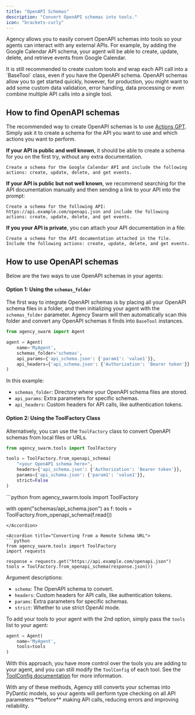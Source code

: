 ```yaml
---
title: "OpenAPI Schemas"
description: "Convert OpenAPI schemas into tools."
icon: "brackets-curly"
---
```


Agency allows you to easily convert OpenAPI schemas into tools so your agents can interact with any external APIs. For example, by adding the Google Calendar API schema, your agent will be able to create, update, delete, and retrieve events from Google Calendar.

<Tip>
It is still recommended to create custom tools and wrap each API call into a `BaseTool` class, even if you have the OpenAPI schema. OpenAPI schemas allow you to get started quickly, however, for production, you might want to add some custom data validation, error handling, data processing or even combine multiple API calls into a single tool.
</Tip>

## How to find OpenAPI schemas

The recommended way to create OpenAPI schemas is to use [Actions GPT](https://chatgpt.com/g/g-TYEliDU6A-actionsgpt). Simply ask it to create a schema for the API you want to use and which actions you want to perform. 

**If your API is public and well known**, it should be able to create a schema for you on the first try, without any extra documentation.

```
Create a schema for the Google Calendar API and include the following actions: create, update, delete, and get events.
```

**If your API is public but not well known**, we recommend searching for the API documentation manually and then sending a link to your API into the prompt:

```
Create a schema for the following API: https://api.example.com/openapi.json and include the following actions: create, update, delete, and get events.
```

**If you your API is private**, you can attach your API documentation in a file:

```
Create a schema for the API documentation attached in the file. Include the following actions: create, update, delete, and get events.
```

## How to use OpenAPI schemas

Below are the two ways to use OpenAPI schemas in your agents:

#### Option 1: Using the `schemas_folder`

The first way to integrate OpenAPI schemas is by placing all your OpenAPI schema files in a folder, and then initializing your agent with the `schemas_folder` parameter. Agency Swarm will then automatically scan this folder and convert any OpenAPI schemas it finds into `BaseTool` instances.

```python
from agency_swarm import Agent

agent = Agent(
    name='MyAgent',
    schemas_folder='schemas',
    api_params={'api_schema.json': {'param1': 'value1'}},
    api_headers={'api_schema.json': {'Authorization': 'Bearer token'}}
)
```

In this example:

- `schemas_folder`: Directory where your OpenAPI schema files are stored.
- `api_params`: Extra parameters for specific schemas.
- `api_headers`: Custom headers for API calls, like authentication tokens.



#### Option 2: Using the ToolFactory Class

Alternatively, you can use the `ToolFactory` class to convert OpenAPI schemas from local files or URLs.

```python
from agency_swarm.tools import ToolFactory

tools = ToolFactory.from_openapi_schema(
    "<your OpenAPI schema here>",
    headers={'api_schema.json': {'Authorization': 'Bearer token'}},
    params={'api_schema.json': {'param1': 'value1'}},
    strict=False
)
```

<Accordion title="Converting from a Local Schema File">
```python
from agency_swarm.tools import ToolFactory

with open("schemas/api_schema.json") as f:
    tools = ToolFactory.from_openapi_schema(f.read())
```
</Accordion>

<Accordion title="Converting from a Remote Schema URL">
```python
from agency_swarm.tools import ToolFactory
import requests

response = requests.get("https://api.example.com/openapi.json")
tools = ToolFactory.from_openapi_schema(response.json())
```
</Accordion>

Argument descriptions:

- `schema`: The OpenAPI schema to convert.
- `headers`: Custom headers for API calls, like authentication tokens.
- `params`: Extra parameters for specific schemas.
- `strict`: Whether to use strict OpenAI mode.

To add your tools to your agent with the 2nd option, simply pass the `tools` list to your agent:

```python
agent = Agent(
    name='MyAgent',
    tools=tools
)
```

With this approach, you have more control over the tools you are adding to your agent, and you can still modify the `ToolConfig` of each tool. See the [ToolConfig documentation](/core-framework/tools/custom-tools/configuration) for more information.

<Info>
With any of these methods, Agency still converts your schemas into PyDantic models, so your agents will perform type checking on all API parameters **before** making API calls, reducing errors and improving reliability.
</Info>